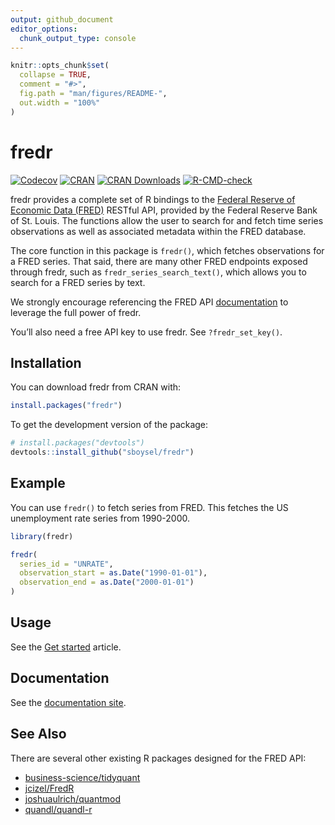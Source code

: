 ```yaml
---
output: github_document
editor_options: 
  chunk_output_type: console
---
```


<!-- README.md is generated from README.Rmd. Please edit that file -->

```r
knitr::opts_chunk$set(
  collapse = TRUE,
  comment = "#>",
  fig.path = "man/figures/README-",
  out.width = "100%"
)
```

# fredr

<!-- badges: start -->
[![Codecov](https://img.shields.io/codecov/c/github/sboysel/fredr/master.svg)](https://codecov.io/github/sboysel/fredr)
[![CRAN](https://img.shields.io/cran/v/fredr.svg)](https://cran.r-project.org/web/packages/fredr/index.html)
[![CRAN Downloads](https://cranlogs.r-pkg.org/badges/fredr)](https://cran.r-project.org/package=fredr)
[![R-CMD-check](https://github.com/sboysel/fredr/workflows/R-CMD-check/badge.svg)](https://github.com/sboysel/fredr/actions)
<!-- badges: end -->

fredr provides a complete set of R bindings to the [Federal Reserve of Economic
Data (FRED)](https://research.stlouisfed.org/fred2/) RESTful API, provided by 
the Federal Reserve Bank of St. Louis. The functions allow the user to search 
for and fetch time series observations as well as associated metadata within
the FRED database.

The core function in this package is `fredr()`, which fetches observations
for a FRED series. That said, there are many other FRED endpoints exposed
through fredr, such as `fredr_series_search_text()`, which allows you to
search for a FRED series by text.

We strongly encourage referencing the FRED API
[documentation](https://research.stlouisfed.org/docs/api/fred/) to 
leverage the full power of fredr.

You'll also need a free API key to use fredr. See `?fredr_set_key()`.

## Installation

You can download fredr from CRAN with:

```r
install.packages("fredr")
```

To get the development version of the package:

```r
# install.packages("devtools")
devtools::install_github("sboysel/fredr")
```

## Example

You can use `fredr()` to fetch series from FRED. This fetches the US unemployment rate series from 1990-2000.

```r
library(fredr)

fredr(
  series_id = "UNRATE",
  observation_start = as.Date("1990-01-01"),
  observation_end = as.Date("2000-01-01")
)
```

## Usage

See the [Get started](http://sboysel.github.io/fredr/articles/fredr.html) article.

## Documentation

See the [documentation site](http://sboysel.github.io/fredr/).

## See Also

There are several other existing R packages designed for the FRED API:

* [business-science/tidyquant](https://github.com/business-science/tidyquant)
* [jcizel/FredR](https://github.com/jcizel/FredR)
* [joshuaulrich/quantmod](https://github.com/joshuaulrich/quantmod)
* [quandl/quandl-r](https://github.com/quandl/quandl-r)
